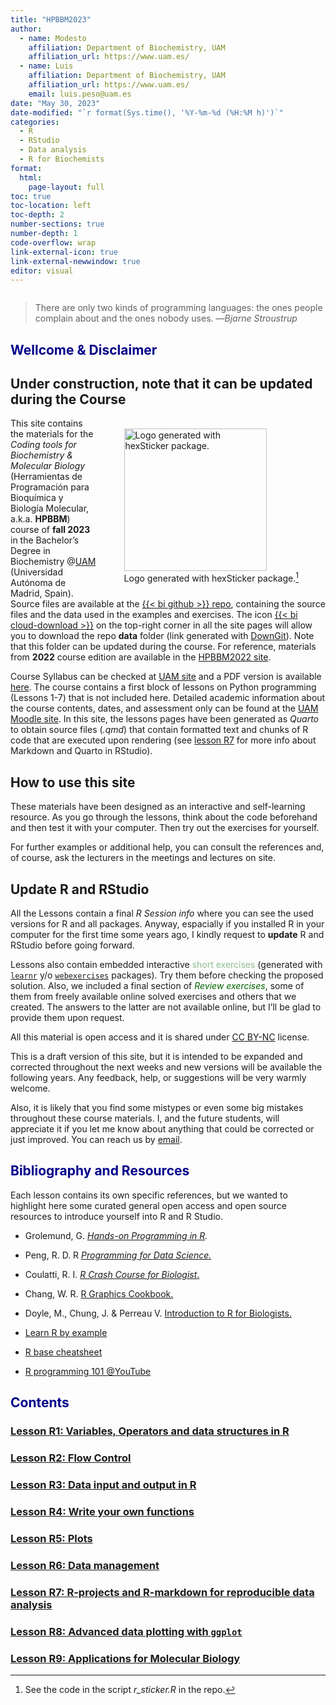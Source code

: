 ```yaml
---
title: "HPBBM2023"
author: 
  - name: Modesto
    affiliation: Department of Biochemistry, UAM
    affiliation_url: https://www.uam.es/
  - name: Luis
    affiliation: Department of Biochemistry, UAM
    affiliation_url: https://www.uam.es/
    email: luis.peso@uam.es
date: "May 30, 2023"
date-modified: "`r format(Sys.time(), '%Y-%m-%d (%H:%M h)')`"
categories: 
  - R
  - RStudio
  - Data analysis
  - R for Biochemists
format: 
  html:
    page-layout: full
toc: true
toc-location: left
toc-depth: 2
number-sections: true
number-depth: 1
code-overflow: wrap
link-external-icon: true
link-external-newwindow: true 
editor: visual
---
```

```r

```

> There are only two kinds of programming languages: the ones people complain about and the ones nobody uses. ---*Bjarne Stroustrup*

## [Wellcome & Disclaimer]{style="color:darkblue"}

::: callout-warning
## Under construction, note that it can be updated during the Course
:::

::: {style="float: right; position: relative; top: 0px; padding: 3px;"}
![Logo generated with hexSticker package.[^1]](HPBBM2023.png){width="228"}
:::

[^1]: See the code in the script *r_sticker.R* in the repo.



This site contains the materials for the *Coding tools for Biochemistry & Molecular Biology* (Herramientas de Programación para Bioquímica y Biología Molecular, a.k.a. **HPBBM**) course of **fall 2023** in the Bachelor's Degree in Biochemistry \@[UAM](www.uam.es) (Universidad Autónoma de Madrid, Spain). Source files are available at the [{{< bi github >}} repo](https://github.com/mredrejo/HPBBM2023), containing the source files and the data used in the examples and exercises. The icon [{{< bi cloud-download >}}](https://minhaskamal.github.io/DownGit/#/home?url=https://github.com/mredrejo/HPBBM2022/tree/main/data) on the top-right corner in all the site pages will allow you to download the repo **data** folder (link generated with [DownGit](https://yehonal.github.io/DownGit/#/home)). Note that this folder can be updated during the course. For reference, materials from **2022** course edition are available in the [HPBBM2022 site](https://mredrejo.github.io/HPBBM2022/).

Course Syllabus can be checked at [UAM site](https://secretaria-virtual.uam.es/doa/consultaPublica/look%5Bconpub%5DMostrarPubGuiaDocAs) and a PDF version is available [here](HPBBM_syllabus2023.pdf). The course contains a first block of lessons on Python programming (Lessons 1-7) that is not included here. Detailed academic information about the course contents, dates, and assessment only can be found at the [UAM Moodle site](https://moodle.uam.es/). In this site, the lessons pages have been generated as *Quarto* to obtain source files (*.qmd*) that contain formatted text and chunks of R code that are executed upon rendering (see [lesson R7](r7.html) for more info about Markdown and Quarto in RStudio). 

::: callout-tip
# How to use this site
These materials have been designed as an interactive and self-learning resource. As you go through the lessons, think about the code beforehand and then test it with your computer. Then try out the exercises for yourself. 

For further examples or additional help, you can consult the references and, of course, ask the lecturers in the meetings and lectures on site.
:::

::: callout-caution
# Update R and RStudio
All the Lessons contain a final *R Session info* where you can see the used versions for R and all packages. 
Anyway, espacially if you installed R in your computer for the first time some years ago, I kindly request to **update** R and RStudio before going forward.
:::

Lessons also contain embedded interactive [short exercises]{style="color:darkseagreen"} (generated with [`learnr`](https://rstudio.github.io/learnr/) y/o [`webexercises`](https://psyteachr.github.io/webexercises/articles/webexercises.html) packages). Try them before checking the proposed solution. Also, we included a final section of [*Review exercises*]{style="color:darkgreen"}, some of them from freely available online solved exercises and others that we created. The answers to the latter are not available online, but I'll be glad to provide them upon request.

All this material is open access and it is shared under [CC BY-NC](https://creativecommons.org/licenses/by-nc/2.0/) license.

This is a draft version of this site, but it is intended to be expanded and corrected throughout the next weeks and new versions will be available the following years. Any feedback, help, or suggestions will be very warmly welcome.

Also, it is likely that you find some mistypes or even some big mistakes throughout these course materials. I, and the future students, will appreciate it if you let me know about anything that could be corrected or just improved. You can reach us by [email](mailto::modesto.redrejo@uam.es).

## [Bibliography and Resources]{style="color:darkblue"}

Each lesson contains its own specific references, but we wanted to highlight here some curated general open access and open source resources to introduce yourself into R and R Studio.

-   Grolemund, G. [*Hands-on Programming in R*](https://rstudio-education.github.io/)*.*

-   Peng, R. D. R [*Programming for Data Science.*](https://bookdown.org/rdpeng/rprogdatascience/)

-   Coulatti, R. I. [*R Crash Course for Biologist*.](https://github.com/ColauttiLab/RCrashCourse_Book)

-   Chang, W. R. [R Graphics Cookbook.](https://r-graphics.org/)

-   Doyle, M., Chung, J. & Perreau V. [Introduction to R for Biologists.](https://melbournebioinformatics.github.io/r-intro-biologists/intro_r_biologists.html)

-   [Learn R by example](https://www.learnbyexample.org/r/)

-   [R base cheatsheet](https://iqss.github.io/dss-workshops/R/Rintro/base-r-cheat-sheet.pdf)

-   [R programming 101 @YouTube](https://www.youtube.com/@RProgramming101)

## [Contents]{style="color:darkblue"}
### [Lesson R1: Variables, Operators and data structures in R](r1.html)

### [Lesson R2: Flow Control](r2.html)

### [Lesson R3: Data input and output in R](r3.html)

### [Lesson R4: Write your own functions](r4.html)

### [Lesson R5: Plots](r5.html)

### [Lesson R6: Data management](r6.html)

### [Lesson R7: R-projects and R-markdown for reproducible data analysis](r7.html)

### [Lesson R8: Advanced data plotting with `ggplot`](r8.html)

### [Lesson R9: Applications for Molecular Biology](r9.html)

